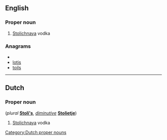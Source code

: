 ==English==

===Proper noun===
{{en-proper noun}}

# {{slang}} [[w:Stolichnaya|Stolichnaya]] vodka

===Anagrams===
* {{alphagram|ilost}}
* [[lotis#English|lotis]]
* [[toils#English|toils]]


----

==Dutch==

===Proper noun===
{{infl|nl|proper noun|pl=Stoli's|dim=Stolietje}} (''plural'' '''[[Stoli's]]''', ''[[diminutive]]'' '''[[Stolietje]]''')

# {{slang|lang=nl}} [[w:Stolichnaya|Stolichnaya]] vodka

[[Category:Dutch proper nouns]]